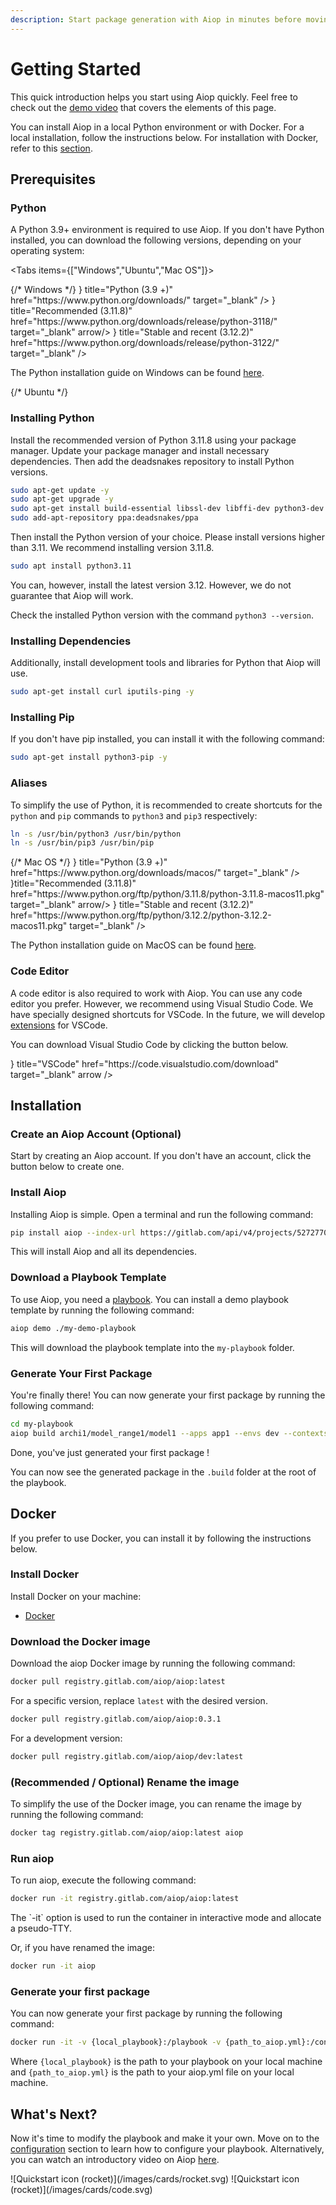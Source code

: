 ```yaml
---
description: Start package generation with Aiop in minutes before moving on to customization and using advanced features.
---
```


# Getting Started

This quick introduction helps you start using Aiop quickly. Feel free to check out the [demo video](/docs/demo) that covers the elements of this page.

You can install Aiop in a local Python environment or with Docker. For a local installation, follow the instructions below. For installation with Docker, refer to this [section](/docs/get-started#docker).

## Prerequisites

### Python

A Python 3.9+ environment is required to use Aiop. If you don't have Python installed, you can download the following versions, depending on your operating system:

<Tabs items={["Windows","Ubuntu","Mac OS"]}>

<Tab>
{/* Windows */}

<Cards num={3}>
  <Card icon={<SiPython size="24" />} title="Python (3.9 +)" href="https://www.python.org/downloads/" target="_blank" />
  <Card icon={<SiPython size="24" />} title="Recommended (3.11.8)" href="https://www.python.org/downloads/release/python-3118/" target="_blank" arrow/>
  <Card
    icon={<SiPython size="24" />}
    title="Stable and recent (3.12.2)"
    href="https://www.python.org/downloads/release/python-3122/"
    target="_blank"
  />
</Cards>

The Python installation guide on Windows can be found [here](https://docs.python.org/3/using/windows.html#the-full-installer).

</Tab>
<Tab>
{/* Ubuntu */}

<Steps>

### Installing Python

Install the recommended version of Python 3.11.8 using your package manager. Update your package manager and install necessary dependencies. Then add the deadsnakes repository to install Python versions.

```bash copy
sudo apt-get update -y
sudo apt-get upgrade -y
sudo apt-get install build-essential libssl-dev libffi-dev python3-dev
sudo add-apt-repository ppa:deadsnakes/ppa
```

Then install the Python version of your choice. Please install versions higher than 3.11. We recommend installing version 3.11.8.

```bash copy
sudo apt install python3.11
```

<Callout type="info" emoji="ℹ️">
  You can, however, install the latest version 3.12. However, we do not guarantee that Aiop will work.
</Callout>

Check the installed Python version with the command `python3 --version`.

### Installing Dependencies

Additionally, install development tools and libraries for Python that Aiop will use.

```bash copy
sudo apt-get install curl iputils-ping -y
```

### Installing Pip
If you don't have pip installed, you can install it with the following command:

```bash copy
sudo apt-get install python3-pip -y
```
</Steps>

### Aliases

To simplify the use of Python, it is recommended to create shortcuts for the `python` and `pip` commands to `python3` and `pip3` respectively:

```bash copy
ln -s /usr/bin/python3 /usr/bin/python
ln -s /usr/bin/pip3 /usr/bin/pip
```

</Tab>
<Tab>
{/* Mac OS */}


<Cards num={3}>
  <Card icon={<SiPython size="24" />} title="Python (3.9 +)" href="https://www.python.org/downloads/macos/" target="_blank" />
  <Card icon={<SiPython size="24" />}title="Recommended (3.11.8)" href="https://www.python.org/ftp/python/3.11.8/python-3.11.8-macos11.pkg" target="_blank" arrow/>
  <Card
    icon={<SiPython size="24" />}
    title="Stable and recent (3.12.2)"
    href="https://www.python.org/ftp/python/3.12.2/python-3.12.2-macos11.pkg"
    target="_blank"
  />
</Cards>

The Python installation guide on MacOS can be found [here](https://docs.python.org/3/using/mac.html#the-full-installer).

</Tab>
</Tabs>

### Code Editor

A code editor is also required to work with Aiop. You can use any code editor you prefer. However, we recommend using Visual Studio Code. We have specially designed shortcuts for VSCode. In the future, we will develop [extensions](/docs/roadmap) for VSCode.

You can download Visual Studio Code by clicking the button below.

<Cards>
<Card
  icon={<TbBrandVscode size="24"/>}
  title="VSCode"
  href="https://code.visualstudio.com/download"
  target="_blank"
  arrow
/>
</Cards>

## Installation

<Steps>

### Create an Aiop Account (Optional)

Start by creating an Aiop account. If you don't have an account, click the button below to create one.



### Install Aiop
Installing Aiop is simple. Open a terminal and run the following command:

```bash copy
pip install aiop --index-url https://gitlab.com/api/v4/projects/52727704/packages/pypi/simple
```

This will install Aiop and all its dependencies.


### Download a Playbook Template

To use Aiop, you need a [playbook](/docs/vocabulary#playbook). You can install a demo playbook template by running the following command:

```bash copy
aiop demo ./my-demo-playbook
```

This will download the playbook template into the `my-playbook` folder.

### Generate Your First Package

You're finally there! You can now generate your first package by running the following command:

```bash copy
cd my-playbook
aiop build archi1/model_range1/model1 --apps app1 --envs dev --contexts context1
```

<Callout type="info" emoji="✅">
  Done, you've just generated your first package !
</Callout>

You can now see the generated package in the `.build` folder at the root of the playbook.

</Steps>

## Docker

If you prefer to use Docker, you can install it by following the instructions below.

<Steps>

### Install Docker

Install Docker on your machine:

- [Docker](https://docs.docker.com/get-docker/)

### Download the Docker image

Download the aiop Docker image by running the following command:

```bash
docker pull registry.gitlab.com/aiop/aiop:latest
```

For a specific version, replace `latest` with the desired version.

```bash
docker pull registry.gitlab.com/aiop/aiop:0.3.1
```

For a development version:

```bash
docker pull registry.gitlab.com/aiop/aiop/dev:latest
```

### (Recommended / Optional) Rename the image

To simplify the use of the Docker image, you can rename the image by running the following command:

```bash
docker tag registry.gitlab.com/aiop/aiop:latest aiop
```

### Run aiop

To run aiop, execute the following command:

```bash
docker run -it registry.gitlab.com/aiop/aiop:latest
```

<Callout type="info" emoji="ℹ️">
  The `-it` option is used to run the container in interactive mode and allocate a pseudo-TTY.
</Callout>

Or, if you have renamed the image:

```bash
docker run -it aiop
```

### Generate your first package

You can now generate your first package by running the following command:

```bash
docker run -it -v {local_playbook}:/playbook -v {path_to_aiop.yml}:/config/aiop.yml aiop build {build_args}
```

Where `{local_playbook}` is the path to your playbook on your local machine and `{path_to_aiop.yml}` is the path to your aiop.yml file on your local machine.

</Steps>

## What's Next?

Now it's time to modify the playbook and make it your own. Move on to the [configuration](/docs/configuration/overview) section to learn how to configure your playbook. Alternatively, you can watch an introductory video on Aiop [here](/demo).


<Cards num={2}>
  <Card href="/docs/configuration/overview" title="Configuration" image arrow>
    ![Quickstart icon (rocket)](/images/cards/rocket.svg)
  </Card>
  <Card href="/demo" title="Demo" image arrow>
    ![Quickstart icon (rocket)](/images/cards/code.svg)
  </Card>
</Cards>